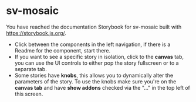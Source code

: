 # sv-mosaic

You have reached the documentation Storybook for sv-mosaic built with https://storybook.js.org/.

* Click between the components in the left navigation, if there is a Readme for the component, start there.
* If you want to see a specific story in isolation, click to the **canvas** tab, you can use the UI controls to either pop the story fullscreen or to a separate tab.
* Some stories have **knobs**, this allows you to dynamically alter the parameters of the story. To use the knobs make sure you're on the **canvas tab** and have **show addons** checked via the "..." in the top left of this screen.

